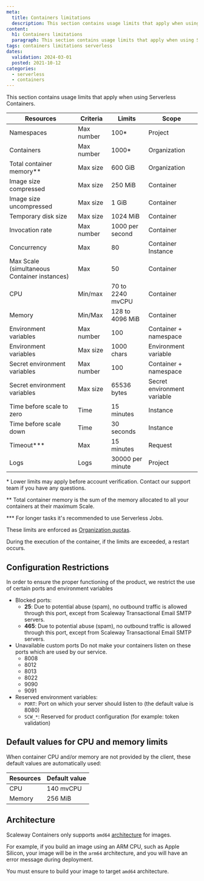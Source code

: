 ```yaml
---
meta:
  title: Containers limitations
  description: This section contains usage limits that apply when using Serverless Containers.
content:
  h1: Containers limitations
  paragraph: This section contains usage limits that apply when using Serverless Containers.
tags: containers limitations serverless
dates:
  validation: 2024-03-01
  posted: 2021-10-12
categories:
  - serverless
  - containers
---
```


This section contains usage limits that apply when using Serverless Containers.

| Resources                                         | Criteria       | Limits           | Scope                       |
|---------------------------------------------------|-------------   |------------------|-----------------------------|
| Namespaces                                        | Max number     | 100*             | Project                     |
| Containers                                        | Max number     | 1000*            | Organization                |
| Total container memory\**                         | Max size       | 600 GiB          | Organization                |
| Image size compressed                             | Max size       | 250 MiB          | Container                   |
| Image size uncompressed                           | Max size       | 1 GiB            | Container                   |
| Temporary disk size                               | Max size       | 1024 MiB         | Container                   |
| Invocation rate                                   | Max number     | 1000 per second  | Container                   |
| Concurrency                                       | Max            | 80               | Container Instance          |
| Max Scale (simultaneous Container instances)      | Max            | 50               | Container                   |
| CPU                                               | Min/max        | 70 to 2240 mvCPU | Container                   |
| Memory                                            | Min/Max        | 128 to 4096 MiB  | Container                   |
| Environment variables                             | Max number     | 100              | Container + namespace       |
| Environment variables                             | Max size       | 1000 chars       | Environment variable        |
| Secret environment variables                      | Max number     | 100              | Container + namespace       |
| Secret environment variables                      | Max size       | 65536 bytes      | Secret environment variable |
| Time before scale to zero                         | Time           | 15 minutes       | Instance                    |
| Time before scale down                            | Time           | 30 seconds       | Instance                    |
| Timeout\***                                       | Max            | 15 minutes       | Request                     |
| Logs                                              | Logs           | 30000 per minute | Project                     |

\* Lower limits may apply before account verification. Contact our support team if you have any questions.

\** Total container memory is the sum of the memory allocated to all your containers at their maximum Scale.

\*** For longer tasks it's recommended to use Serverless Jobs.

These limits are enforced as [Organization quotas](/identity-and-access-management/organizations-and-projects/additional-content/organization-quotas/#serverless-containers).

During the execution of the container, if the limits are exceeded, a restart occurs.

## Configuration Restrictions

In order to ensure the proper functioning of the product, we restrict the use of certain ports and environment variables

* Blocked ports:
  * **25**: Due to potential abuse (spam), no outbound traffic is allowed through this port, except from Scaleway Transactional Email SMTP servers.
  * **465**: Due to potential abuse (spam), no outbound traffic is allowed through this port, except from Scaleway Transactional Email SMTP servers.
* Unavailable custom ports
  Do not make your containers listen on these ports which are used by our service.
  * 8008
  * 8012
  * 8013
  * 8022
  * 9090
  * 9091
* Reserved environment variables:
  * `PORT`: Port on which your server should listen to (the default value is 8080)
  * `SCW_*`: Reserved for product configuration (for example: token validation)

## Default values for CPU and memory limits

When container CPU and/or memory are not provided by the client, these default values are automatically used:

| Resources | Default value |
|-----------|---------------|
| CPU       | 140 mvCPU     |
| Memory    | 256 MiB       |

## Architecture

Scaleway Containers only supports `amd64` [architecture](https://github.com/docker-library/official-images#architectures-other-than-amd64/) for
images.

For example, if you build an image using an ARM CPU, such as Apple Silicon, your image will be in the `arm64` architecture, and you will have an error message during deployment.

You must ensure to build your image to target `amd64` architecture.
